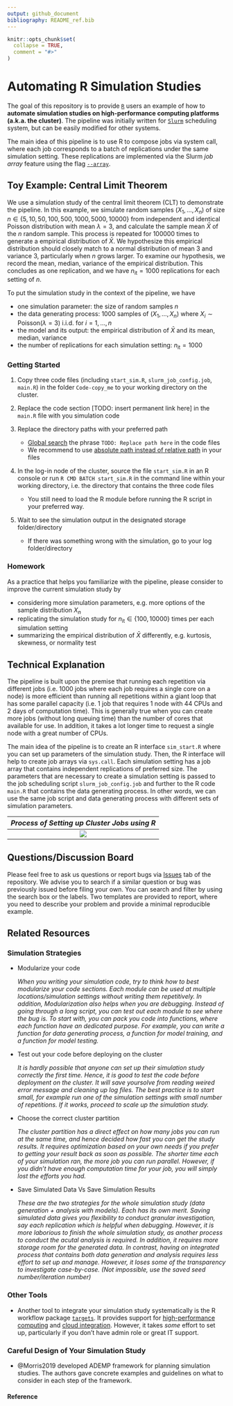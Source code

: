 ```yaml
---
output: github_document
bibliography: README_ref.bib 
---
```


```r
knitr::opts_chunk$set(
  collapse = TRUE,
  comment = "#>"
)
```

# Automating R Simulation Studies

<!-- badges: start -->

<!-- badges: end -->

The goal of this repository is to provide [`R`](https://www.r-project.org/) users an example of how to **automate simulation studies on high-performance computing platforms (a.k.a. the cluster)**. The pipeline was initially written for [`Slurm`](https://slurm.schedmd.com/documentation.html) scheduling system, but can be easily modified for other systems.

The main idea of this pipeline is to use R to compose jobs via system call, where each job corresponds to a batch of replications under the same simulation setting. These replications are implemented via the Slurm *job array* feature using the flag [`--array`](https://slurm.schedmd.com/job_array.html).

## Toy Example: Central Limit Theorem

We use a simulation study of the central limit theorem (CLT) to demonstrate the pipeline. In this example, we simulate random samples $(X_1, \dots, X_n)$ of size $n \in \{5, 10, 50, 100, 500, 1000, 5000, 10000\}$ from independent and identical Poisson distribution with mean $\lambda = 3$, and calculate the sample mean $\bar X$ of the $n$ random sample. This process is repeated for 100000 times to generate a empirical distribution of $\bar X$. We hypothesize this empirical distribution should closely match to a normal distribution of mean 3 and variance 3, particularly when $n$ grows larger. To examine our hypothesis, we record the mean, median, variance of the empirical distribution. This concludes as one replication, and we have $n_{\text{it}} = 1000$ replications for each setting of $n$.

To put the simulation study in the context of the pipeline, we have

-   one simulation parameter: the size of random samples $n$  
-   the data generating process: 1000 samples of $(X_1, \dots, X_n)$ where $X_i \sim \text{Poisson}(\lambda=3)$ i.i.d. for $i = 1, \dots, n$  
-   the model and its output: the empirical distribution of $\bar X$ and its mean, median, variance
-   the number of replications for each simulation setting: $n_{\text{it}} =1000$

### Getting Started

1.  Copy three code files (including `start_sim.R`, `slurm_job_config.job`, `main.R`) in the folder `Code-copy_me` to your working directory on the cluster.

2.  Replace the code section [TODO: insert permanent link here] in the `main.R` file with you simulation code

3.  Replace the directory paths with your preferred path

    -   [Global search](https://support.rstudio.com/hc/en-us/articles/200710523-Navigating-Code) the phrase `TODO: Replace path here` in the code files
    -   We recommend to use [absolute path instead of relative path](https://www.linux.com/training-tutorials/absolute-path-vs-relative-path-linuxunix/) in your files

4.  In the log-in node of the cluster, source the file `start_sim.R` in an R console or run `R CMD BATCH start_sim.R` in the command line within your working directory, i.e. the directory that contains the three code files

    -   You still need to load the R module before running the R script in your preferred way.

5.  Wait to see the simulation output in the designated storage folder/directory

    -   If there was something wrong with the simulation, go to your log folder/directory

### Homework
As a practice that helps you familiarize with the pipeline, please consider to improve the current simulation study by

- considering more simulation parameters, e.g. more options of the sample distribution $X_n$
- replicating the simulation study for $n_\text{it} \in \{100, 10000\}$ times per each simulation setting
- summarizing the empirical distribution of $\bar{X}$ differently, e.g. kurtosis, skewness, or normality test

## Technical Explanation
The pipeline is built upon the premise that running each repetition via different jobs (i.e. 1000 jobs where each job requires a single core on a node) is more efficient than running all repetitions within a giant loop that has some parallel capacity (i.e. 1 job that requires 1 node with 44 CPUs and 2 days of computation time). This is generally true when you can create more jobs (without long queuing time) than the number of cores that available for use. In addition, it takes a lot longer time to request a single node with a great number of CPUs.

The main idea of the pipeline is to create an R interface `sim_start.R` where you can set up parameters of the simulation study. Then, the R interface will help to create job arrays via `sys.call`. Each simulation setting has a job array that contains independent replications of preferred size. The parameters that are necessary to create a simulation setting is passed to the job scheduling script `slurm_job_config.job` and further to the R code `main.R` that contains the data generating process. In other words, we can use the same job script and data generating process with different sets of simulation parameters.


|*Process of Setting up Cluster Jobs using R*|
|:--:|
|![](figures/chart_01.drawio.png)|



## Questions/Discussion Board
Please feel free to ask us questions or report bugs via [Issues](https://github.com/boyiguo1/Tutorial-Sim_Cluster_Composer/issues) tab of the repository. We advise you to search if a similar question or bug was previously issued before filing your own. You can search and filter by using the search box or the labels. Two templates are provided to report, where you need to describe your problem and provide a minimal reproducible example.

    
## Related Resources
### Simulation Strategies
-   Modularize your code

    _When you writing your simulation code, try to think how to best modularize your code sections. Each module can be used at multiple locations/simulation settings without writing them repetitively. In addition, Modularization also helps when you are debugging. Instead of going through a long script, you can test out each module to see where the bug is. To start with, you can pack you code into functions, where each function have an dedicated purpose. For example, you can write a function for data generating process, a function for model training, and a function for model testing._
    
-   Test out your code before deploying on the cluster

    _It is hardly possible that anyone can set up their simulation study correctly the first time. Hence, it is good to test the code before deployment on the cluster. It will save yoursolve from reading weired error message and cleaning up log files. The best practice is to start small, for example run one of the simulation settings with small number of repetitions. If it works, proceed to scale up the simulation study._

-   Choose the correct cluster partition

    _The cluster partition has a direct effect on how many jobs you can run at the same time, and hence decided how fast you can get the study results. It requires optimization based on your own needs if you prefer to getting your result back as soon as possible. The shorter time each of your simulation ran, the more job you can run parallel. However, if you didn't have enough computation time for your job, you will simply lost the efforts you had._
    
-   Save Simulated  Data Vs Save Simulation Results

    _These are the two strategies for the whole simulation study (data generation + analysis with models). Each has its own merit. Saving simulated data gives you flexibility to conduct granular investigation, say each replication which is helpful when debugging. However, it is more laborious to finish the whole simulation study, as another process to conduct the acutal analysis is required. In addition, it requires more storage room for the generated data. In contrast, having on integrated process that contains both data generation and analysis requires less effort to set up and manage. However, it loses some of the transparency to investigate case-by-case. (Not impossible, use the saved seed number/iteration number)_


### Other Tools
-   Another tool to integrate your simulation study systematically is the R workflow package [`targets`](https://docs.ropensci.org/targets/). It provides support for [high-performance computing](https://books.ropensci.org/targets/hpc.html) and [cloud integration](https://books.ropensci.org/targets/cloud.html). However, it takes _some_ effort to set up, particularly if you don't have admin role or great IT support.

### Careful Design of Your Simulation Study
- @Morris2019 developed ADEMP framework for planning simulation studies. The authors gave concrete examples and guidelines on what to consider in each step of the framework.


#### Reference
